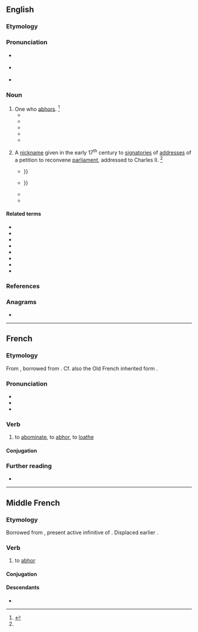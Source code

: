 ==English==

===Etymology===
{{suffix|en|abhor|er|id2=agent noun}}

===Pronunciation===
* {{a|UK}} {{IPA|en|/əbˈhɔː.ɹə/}}
* {{a|US}} {{IPA|en|/æbˈhɔɹ.ɚ/}}
* {{audio|en|en-us-abhorrer.ogg|Audio (US)}}

===Noun===
{{en-noun}}

# One who [[abhors]]. {{defdate|Early 17<sup>th</sup> century.}}<ref name=SOED>{{R:SOED5|page=4}}</ref>
#* {{quote-book|en|year=1839|author=Jeremy Bentham|editor=John Bowring|title=The works of Jeremy Bentham, now first collected; under the superintendence of his executor, John Bowring|page=450|passage=Be they what they may, the barbarities of the Catholics of those times had their limits: but of this '''abhorrer''' of Catholic barbarities, the barbarity has, in respect of the number of intended victims, no limits other than those of time.}}
#* {{quote-book|en|year=1948|author=Joseph Wood Krutch|title=Henry David Thoreau|page=236|passage=The “even be killed” is not comic, for Thoreau the individualist must have found it in theory as difficult to imagine himself dying for others as Thoreau the '''abhorrer''' of violence found it difficult to imagine himself killing another individual.}}
#* {{quote-book|en|year=1959|author=Dorothy Sterling|title=Mary Jane|page=83|passage=Hate, detester, '''abhorrer'''. Enemy, ennemi. With her tongue curled over her lip, she copied them in her notebook, then made them into sentences.}}
#* {{quote-book|en|year=1970|author=Robert Leckie|title=Warfare|page=128|passage=Thus, chiefly through the efforts of this lover of peace and '''abhorrer''' of war, the art of maiming and killing became ever more efficient.}}
#* {{quote-book|en|year=1999|author=Guy A. J. Tops [[et alios]]|title=Thinking English Grammar: to honour Xavier Dekeyser|page=59|passage=The problem of usage comes in for '''abhorrer''' in various ways: There are 63 entries with the root abhor, including 3 '''abhorrer''', 17 abhorrence.}}
# {{lb|en|historical|sometimes|capitalized}} A [[nickname]] given in the early 17<sup>th</sup> century to [[signatories]] of [[addresses]] of a petition to reconvene [[parliament]], addressed to Charles II. {{defdate|Early 17<sup>th</sup> century.}}<ref name=SOED/>
#* {{quote-book|en|year=1890|author=Thomas de Quincey|editor=David Masson|title=The Collected Writings of Thomas de Quincey|page=389|passage=Pretty much as Lincoln is thus supposed to arise out of the word ''fleas'', so (according to Rapin) do the words Whig and Tory arise out of ''addresser'' and '''''abhorrer'''''{{...}}}}
#* {{quote-book|en|year=1949|author=Felix Morley|title=The Power in the People|page=76|passage=Whether “Petitioner” or '''“Abhorrer”''', his opinion was asked and use of his undistinguished name was requested {{...}}}}
#* {{quote-book|en|year=1966|author=Robert Gourlay|title=General Introduction to Statistical Account of Upper Canada=page=1|passage=He might be assimilated to a madman, but the honourable Gentleman himself was an '''abhorrer''', and an '''abhorrer''' could not reason.}}
#* {{quote-book|en|year=1999|author=Guy A. J. Tops [[et alios]]|title=Thinking English Grammar: to honour Xavier Dekeyser|page=59|passage=The terms ''petitioners'' and '''''abhorrers''''' in this context were later superseded by Whig and Tory.}}

====Related terms====
* {{l|en|abhor}}
* {{l|en|abhorred}}
* {{l|en|abhorrence}}
* {{l|en|abhorrency}}
* {{l|en|abhorrent}}
* {{l|en|abhorrently}}
* {{l|en|abhorrible}}
* {{l|en|abhorring}}

===References===
<references/>

===Anagrams===
* {{anagrams|en|a=abehorrr|harborer}}

----

==French==

===Etymology===
From {{inh|fr|frm|abhorrer}}, borrowed from {{bor|fr|la|abhorreo|abhorreo, abhorrere}}. Cf. also the Old French inherited form {{m|fro|avourrir}}.

===Pronunciation===
* {{fr-IPA}}
* {{audio|fr|Fr-Paris--abhorrer.ogg|Audio (Paris)}}
* {{audio|fr|Fr-abhorrer.ogg|Audio}}

===Verb===
{{fr-verb}}

# to [[abominate]], to [[abhor]], to [[loathe]]

====Conjugation====
{{fr-conj-auto}}

===Further reading===
* {{R:TLFi}}

----

==Middle French==

===Etymology===
{{defdate|1327}} Borrowed from {{bor|frm|la|abhorrēre}}, present active infinitive of {{m|la|abhorreō}}. Displaced earlier {{m|fro|avourrir}}.

===Verb===
{{head|frm|verb}}

# to [[abhor]]

====Conjugation====
{{frm-conj-er|abhorr}}

====Descendants====
* {{desc|fr|abhorrer}}